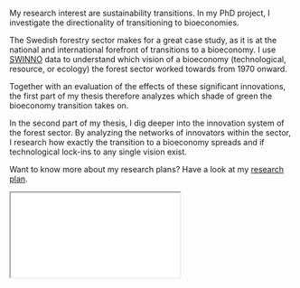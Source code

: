 My research interest are sustainability transitions.
In my PhD project, I investigate the directionality of transitioning to bioeconomies.

The Swedish forestry sector makes for a great case study, as it is at the national and international forefront of transitions to a bioeconomy.
I use [SWINNO](https://www.lusem.lu.se/economic-history/databases/swinno) data to understand which vision of a bioeconomy (technological, resource, or ecology) the forest sector worked towards from 1970 onward.

Together with an evaluation of the effects of these significant innovations, the first part of my thesis therefore analyzes which shade of green the bioeconomy transition takes on.

In the second part of my thesis, I dig deeper into the innovation system of the forest sector.
By analyzing the networks of innovators within the sector, I research how exactly the transition to a bioeconomy spreads and if technological lock-ins to any single vision exist.

Want to know more about my research plans?
Have a look at my [research plan](files/221014-research-plan.pdf).

:::{.container}

  <iframe class="responsive-iframe" src="files/221014-research-plan.pdf"></iframe>

:::



